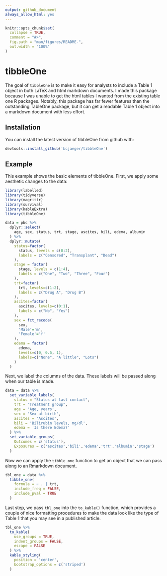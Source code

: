 ```yaml
---
output: github_document
always_allow_html: yes
---
```


<!-- README.md is generated from README.Rmd. Please edit that file -->

```r
knitr::opts_chunk$set(
  collapse = TRUE,
  comment = "#>",
  fig.path = "man/figures/README-",
  out.width = "100%"
)
```

# tibbleOne

The goal of `tibbleOne` is to make it easy for analysts to include a Table 1 object in both LaTeX and html markdown documents. I made this package because I was unable to get the html tables I wanted from the existing table one R packages. Notably, this package has far fewer features than the outstanding TableOne package, but it can get a readable Table 1 object into a markdown document with less effort.

## Installation

You can install the latest version of tibbleOne from github with:

``` r
devtools::install_github('bcjaeger/tibbleOne')
```

## Example

This example shows the basic elements of tibbleOne. First, we apply some aesthetic changes to the data:

```r

library(labelled)
library(tidyverse)
library(magrittr)
library(survival)
library(kableExtra)
library(tibbleOne)

data = pbc %>%
  dplyr::select(
    age, sex, status, trt, stage, ascites, bili, edema, albumin
  ) %>%
  dplyr::mutate(
    status=factor(
      status, levels = c(0:2),
      labels = c("Censored", "Transplant", "Dead")
    ),
    stage = factor(
      stage, levels = c(1:4),
      labels = c("One", "Two", "Three", "Four")
    ),
    trt=factor(
      trt, levels=c(1:2),
      labels = c("Drug A", "Drug B")
    ),
    ascites=factor(
      ascites, levels=c(0:1),
      labels = c("No", "Yes")
    ),
    sex = fct_recode(
      sex,
      'Male'='m',
      'Female'='f'
    ),
    edema = factor(
      edema,
      levels=c(0, 0.5, 1),
      labels=c("None", "A little", "Lots")
    )
  ) 

```

Next, we label the columns of the data. These labels will be passed along when our table is made.

```r

data = data %>%
  set_variable_labels(
    status = "Status at last contact",
    trt = "Treatment group",
    age = 'Age, years',
    sex = 'Sex at birth',
    ascites = 'Ascites',
    bili = 'Bilirubin levels, mg/dl',
    edema = 'Is there Edema?'
  ) %>%
  set_variable_groups(
    Outcomes = c('status'),
    Exposures = c('ascites','bili','edema','trt','albumin','stage')
  ) 

```

Now we can apply the `tibble_one` function to get an object that we can pass along to an Rmarkdown document. 

```r

tbl_one = data %>%
  tibble_one(
    formula = ~ . | trt,
    include_freq = FALSE,
    include_pval = TRUE
  )

```

Last step, we pass `tbl_one` into the `to_kable()` function, which provides a couple of nice formatting procedures to make the data look like the type of Table 1 that you may see in a published article.

```r

tbl_one %>% 
  to_kable(
    use_groups = TRUE,
    indent_groups = FALSE,
    escape = FALSE
  ) %>%
  kable_styling(
    position = 'center',
    bootstrap_options = c('striped')
  )

```
